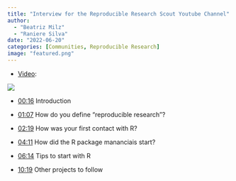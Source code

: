 ```yaml
---
title: "Interview for the Reproducible Research Scout Youtube Channel"
author: 
  - "Beatriz Milz"
  - "Raniere Silva"
date: "2022-06-20"
categories: [Communities, Reproducible Research]
image: "featured.png"
---
```


-   [Video](https://youtu.be/CSCcYsIWcSg):

[![](featured.png){fig-align="center"}](https://youtu.be/CSCcYsIWcSg)

-   [00:16](https://www.youtube.com/watch?v=CSCcYsIWcSg&t=16s) Introduction

-   [01:07](https://www.youtube.com/watch?v=CSCcYsIWcSg&t=67s) How do you define "reproducible research"?

-   [02:19](https://www.youtube.com/watch?v=CSCcYsIWcSg&t=139s) How was your first contact with R?

-   [04:11](https://www.youtube.com/watch?v=CSCcYsIWcSg&t=251s) How did the R package mananciais start?

-   [06:14](https://www.youtube.com/watch?v=CSCcYsIWcSg&t=374s) Tips to start with R

-   [10:19](https://www.youtube.com/watch?v=CSCcYsIWcSg&t=619s) Other projects to follow


